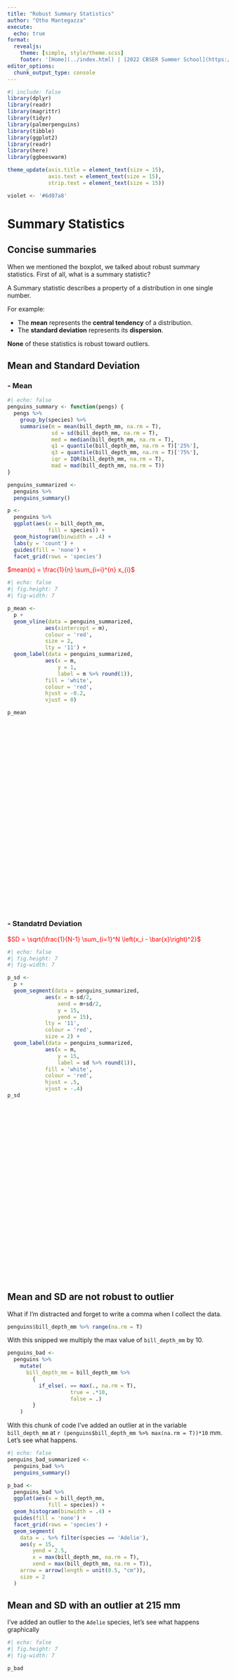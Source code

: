 ```yaml
---
title: "Robust Summary Statistics"
author: "Otho Mantegazza"
execute: 
  echo: true
format:
  revealjs:
    theme: [simple, style/theme.scss]
    footer: '[Home](../index.html) | [2022 CBSER Summer School](https://mawazoinstitute.org/cbser-summer-school)'
editor_options: 
  chunk_output_type: console
---
```


```r
#| include: false
library(dplyr)
library(readr)
library(magrittr)
library(tidyr)
library(palmerpenguins)
library(tibble)
library(ggplot2)
library(readr)
library(here)
library(ggbeeswarm)

theme_update(axis.title = element_text(size = 15),
             axis.text = element_text(size = 15),
             strip.text = element_text(size = 15))

violet <- '#6d07a8'
```

# Summary Statistics

## Concise summaries

When we mentioned the boxplot, we talked about robust summary statistics. First of all, what is a summary statistic?

A Summary statistic describes a property of a distribution in one single number.

For example:

- The **mean** represents the **central tendency** of a distribution.
- The **standard deviation** represents its **dispersion**.

**None** of these statistics is robust toward outliers.

## Mean and Standard Deviation {.scrollable}

### - Mean

```r
#| echo: false
penguins_summary <- function(pengs) {
  pengs %>% 
    group_by(species) %>% 
    summarise(m = mean(bill_depth_mm, na.rm = T),
              sd = sd(bill_depth_mm, na.rm = T),
              med = median(bill_depth_mm, na.rm = T),
              q1 = quantile(bill_depth_mm, na.rm = T)['25%'],
              q3 = quantile(bill_depth_mm, na.rm = T)['75%'],
              iqr = IQR(bill_depth_mm, na.rm = T),
              mad = mad(bill_depth_mm, na.rm = T))
}

penguins_summarized <- 
  penguins %>% 
  penguins_summary()

p <- 
  penguins %>% 
  ggplot(aes(x = bill_depth_mm,
             fill = species)) +
  geom_histogram(binwidth = .4) +
  labs(y = 'count') +
  guides(fill = 'none') +
  facet_grid(rows = 'species')
```


::: {style="color:red;"}

$mean(x) = \frac{1}{n} \sum_{i=i}^{n} x_{i}$ 

:::

::: {style="height: 750px; width: 1000px;"}
 
```r
#| echo: false
#| fig.height: 7
#| fig-width: 7

p_mean <- 
  p +
  geom_vline(data = penguins_summarized,
            aes(xintercept = m),
            colour = 'red',
            size = 2,
            lty = '11') +
  geom_label(data = penguins_summarized,
            aes(x = m,
                y = 1,
                label = m %>% round(1)),
            fill = 'white',
            colour = 'red',
            hjust = -0.2,
            vjust = 0)

p_mean
```

:::

### - Standatrd Deviation

::: {style="color:red;"}

$SD = \sqrt{\frac{1}{N-1} \sum_{i=1}^N \left(x_i - \bar{x}\right)^2}$

:::
 
::: {style="height: 750px; width: 1000px;"}
 
```r
#| echo: false
#| fig.height: 7
#| fig-width: 7

p_sd <- 
  p +
  geom_segment(data = penguins_summarized,
            aes(x = m-sd/2,
                xend = m+sd/2,
                y = 15,
                yend = 15),
            lty = '11',
            colour = 'red',
            size = 2) +
  geom_label(data = penguins_summarized,
            aes(x = m,
                y = 15,
                label = sd %>% round(1)),
            fill = 'white',
            colour = 'red',
            hjust = .5,
            vjust = -.4) 
p_sd
```

:::

## Mean and SD are not robust to outlier

What if I'm distracted and forget to write a comma when I collect the data.

```r
penguins$bill_depth_mm %>% range(na.rm = T)
```

With this snipped we multiply the max value of `bill_depth_mm` by 10.

```r
penguins_bad <- 
  penguins %>% 
    mutate(
      bill_depth_mm = bill_depth_mm %>% 
        {
          if_else(. == max(., na.rm = T),
                    true = .*10,
                    false = .)
        }
    )
```

With this chunk of code I've added an outlier at in the variable `bill_depth_mm` at `r (penguins$bill_depth_mm %>% max(na.rm = T))*10` mm. Let's see what happens.


```r
#| echo: false
penguins_bad_summarized <- 
  penguins_bad %>% 
  penguins_summary()

p_bad <- 
  penguins_bad %>% 
  ggplot(aes(x = bill_depth_mm,
             fill = species)) +
  geom_histogram(binwidth = .4) +
  guides(fill = 'none') +
  facet_grid(rows = 'species') +
  geom_segment(
    data = . %>% filter(species == 'Adelie'),
    aes(y = 15,
        yend = 2.5,
        x = max(bill_depth_mm, na.rm = T),
        xend = max(bill_depth_mm, na.rm = T)),
    arrow = arrow(length = unit(0.5, "cm")),
    size = 2
  ) 
```


## Mean and SD with an outlier at 215 mm {.scrollable}

I've added an outlier to the `Adelie` species, let's see what happens graphically

::: {style="height: 750px; width: 1000px;"}
 
```r
#| echo: false
#| fig.height: 7
#| fig-width: 7

p_bad
```

:::

In the next plots I **will not represent the outlier graphically** because it stretches the x axis too much.
 
Mean and SD are heavily influenced by the outlier. 

### The mean of Adelie is influenced by the outlier at 215 mm

::: {style="height: 750px; width: 1000px;"}
 
```r
#| echo: false
#| fig.height: 7
#| fig-width: 7

p +
  geom_vline(data = penguins_bad_summarized,
            aes(xintercept = m),
            colour = 'red',
            size = 2,
            lty = '11') +
  geom_label(data = penguins_bad_summarized,
            aes(x = m,
                y = 1,
                label = m %>% round(1)),
            fill = 'white',
            colour = 'red',
            hjust = -0.2,
            vjust = 0)
```

:::

### The SD of Adelie is influenced by the outlier 215 mm

::: {style="height: 750px; width: 1000px;"}
 
```r
#| echo: false
#| fig.height: 7
#| fig-width: 7

p +
  geom_segment(data = penguins_bad_summarized,
            aes(x = m-sd/2,
                xend = m+sd/2,
                y = 15,
                yend = 15),
            lty = '11',
            colour = 'red',
            size = 2) +
  geom_label(data = penguins_bad_summarized,
            aes(x = m,
                y = 15,
                label = sd %>% round(1)),
            fill = 'white',
            colour = 'red',
            hjust = .5,
            vjust = -.4) 
```

:::

# Robust Summary Statistics


## Median and Interquartile Range (IQR)

### Median

The median represents a the **central tendency** of a distribution, it is the value that splits the bigger 50% (half) of the data from the smaller half.


### Interquartile Range (IQR)

The IQR range represents how a distribution is **dispersed**, it is the range between the 1st and the 3rd quartile.

- The **1st quartile** splits the smaller 25% of a distribution from the rest.
- The **3rd quartile** splits the bigger 75% of a distribution from the rest.

## Median and IQR without outlier  {.scrollable}

### - Median

::: {style="height: 750px; width: 1000px;"}
 
```r
#| echo: false
#| fig.height: 7
#| fig-width: 7
p_median <- 
  p +
  geom_vline(data = penguins_summarized,
            aes(xintercept = med),
            colour = violet,
            size = 2) +
  geom_label(data = penguins_summarized,
            aes(x = med,
                y = 1,
                label = med %>% round(1)),
            fill = 'white',
            colour = violet,
            hjust = -0.2,
            vjust = 0)

p_median
```

:::

### - IQR

::: {style="height: 750px; width: 1000px;"}
 
```r
#| echo: false
#| fig.height: 7
#| fig-width: 7

p +
  geom_segment(data = penguins_summarized,
            aes(x = q1,
                xend = q3,
                y = 15,
                yend = 15),
            colour = violet,
            size = 2) +
  geom_label(data = penguins_summarized,
            aes(x = med,
                y = 15,
                label = iqr %>% round(1)),
            fill = 'white',
            colour = violet,
            hjust = .5,
            vjust = -.4) 
```

:::

## Median and IQR with an outlier at 215 mm {.scrollable}

### The median is not influenced by the outlier at 215 mm

::: {style="height: 750px; width: 1000px;"}
 
```r
#| echo: false
#| fig.height: 7
#| fig-width: 7

p_median <- 
  p +
  geom_vline(data = penguins_bad_summarized,
            aes(xintercept = med),
            colour = violet,
            size = 2) +
  geom_label(data = penguins_bad_summarized,
            aes(x = med,
                y = 1,
                label = med %>% round(1)),
            fill = 'white',
            colour = violet,
            hjust = -0.2,
            vjust = 0)

p_median
```

:::

### The median is not influenced by the outlier at 215 mm

::: {style="height: 750px; width: 1000px;"}
 
```r
#| echo: false
#| fig.height: 7
#| fig-width: 7
p +
  geom_segment(data = penguins_bad_summarized,
            aes(x = q1,
                xend = q3,
                y = 15,
                yend = 15),
            colour = violet,
            size = 2) +
  geom_label(data = penguins_summarized,
            aes(x = med,
                y = 15,
                label = iqr %>% round(1)),
            fill = 'white',
            colour = violet,
            hjust = .5,
            vjust = -.4) 
```

:::

# References

## Referece - Summaries

Summary statistic without outlier.

```r
penguins_summarized
```

Summary statistic with an outlier at 215 mm.

```r
penguins_bad_summarized
```

## Reference - Functions

- Mean: `mean()`
- Standard Deviation: `sd()`
- Median: `median()` or `quantile()['50%']`
- 1st quartile: `quantile()['25%']`
- 3rd quartile: `quantile()['75%']`
- IQR: `iqr()`

Use `na.rm = TRUE` with all those function to ignore **missing values**.

## Take home 

::: {.smallish}

- When we have many data, we often have to **reduce** them to simple indicators with summary statistics.

- No statisitic is perfect, some, such as mean and standard deviation are more precise, but they **"break"** easilt if the data with "non-ideal" data.

- Others are such as **median** and **IQR** are simpler and less sophisticated, but are better at capturing the essence of the data in "non-ideal" situation, i.e. **robust**.

- The word **robust** is often use to describe statistical methods. It means that the method is unlikely to break when the data are not perfect and the condition are worse than ideal.

Read: [Introduction to data science | Chapter 12 - Robust Summaries](https://rafalab.github.io/dsbook/robust-summaries.html)

::: 

## Exercise {.exercise .smallish}

The `storm` dataset is loaded in R with the tidyverse. It stores attributes from hurricanes in the US over the years 1975-2020.

- What are the mean and the median `wind` speed?
- What are the mean and the median air `pressure` in the storm center?

Investigate the `wind` and `pressure` variables with histograms and boxplots, how are the data distributed? are there any outlier?

What if you stratify those two variables by `status`, do you see some interesting pattern?

Stratify the data by `name`, extract the 5 hurricanes with the highest mean wind speed the 5 hurricanes with highest median wind speed. Are they the same?


```r
#| eval: false
#| echo: false
storms %>% 
  ggplot(aes(x = wind)) +
  geom_histogram()

storms$wind %>% mean()
storms$wind %>% median()

storms %>% 
  ggplot(aes(x = pressure)) +
  geom_histogram()

storms$pressure %>% mean()
storms$pressure %>% median()

storms %>% 
  ggplot(aes(x = wind,
             y = pressure)) +
  geom_point()
  

storms %>% 
  ggplot(aes(x = wind,
             y = pressure)) +
  # geom_point() +
  geom_boxplot(aes(group = cut_width(wind, 4))) 

storms %>% 
  ggplot(aes(x = status,
             y = wind))  +
  geom_boxplot()

storms %>% 
  ggplot(aes(x = status,
             y = pressure))  +
  geom_boxplot()

storms %>% 
  ggplot(aes(x = pressure))  +
  geom_histogram() +
  facet_grid(rows  = 'status')

storms %>% 
  ggplot(aes(x = wind))  +
  geom_histogram() +
  facet_grid(rows  = 'status')

storms %>% 
  ggplot(aes(x = lat,
             y = wind,
             group = cut_width(lat, width = 2))) +
  geom_boxplot()


storms %>% 
  ggplot(aes(x = long,
             y = lat)) +
  geom_hex() +
  facet_wrap(facets = 'status', ncol = 2)

storms %>% 
  ggplot(aes(x = wind)) +
  geom_histogram() +
  facet_grid(facets = 'month')

storms %>% 
  ggplot(aes(x = long,
             y = lat,
             colour = wind)) +
  geom_point()

strongest_storms <- 
  storms %>% 
  group_by(name) %>% 
  summarise(median_wind = median(wind),
            n = n()) %>% 
  arrange(desc(median_wind)) %>% 
  slice(1:30)

storms %>% 
  filter(name %in% strongest_storms$name) %>% 
  ggplot(aes(x = wind)) +
  geom_histogram() +
  facet_wrap(facets = 'name')

storms %>% 
  filter(name %in% strongest_storms$name) %>% 
  ggplot(aes(x = long,
             y = lat,
             colour = wind)) +
  geom_point() +
  facet_wrap(facets = 'name')
```

